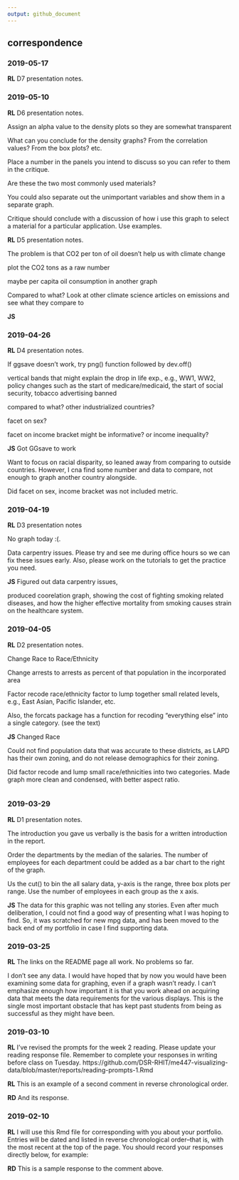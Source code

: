 ```yaml
---
output: github_document
---
```


## correspondence 

### 2019-05-17

**RL**  D7 presentation notes. 







### 2019-05-10

**RL**  D6 presentation notes. 

Assign an alpha value to the density plots so they are somewhat transparent 

What can you conclude for the density graphs? From the correlation values? From the box plots? etc.

Place a number in the panels you intend to discuss so you can refer to them in the critique. 

Are these the two  most commonly used materials?

You could also separate out the unimportant variables and show them in a separate graph. 

Critique should conclude with a discussion of how i use this graph to select a material for a particular application. Use examples. 






**RL**  D5 presentation notes.  


The problem is that CO2 per ton of oil doesn't help us with climate change 

plot the CO2 tons as a raw number

maybe per capita oil consumption in another graph 

Compared to what? Look at other climate science articles on emissions and see what they compare to

**JS**




### 2019-04-26

**RL**  D4 presentation notes. 

If ggsave doesn't work, try png() function followed by dev.off() 

vertical bands that might explain the drop in life exp., e.g., WW1, WW2, policy changes such as the start of medicare/medicaid, the start of social security, tobacco advertising banned

compared to what? other industrialized countries? 

facet on sex?

facet on income bracket might be informative? or income inequality?

**JS** Got GGsave to work

Want to focus on racial disparity, so leaned away from comparing to outside countries. However, I cna find some number and data to compare, not enough to graph another country alongside. 

Did facet on sex, income bracket was not included metric.




### 2019-04-19

**RL**  D3 presentation notes

No graph today :(. 

Data carpentry issues. Please try and see me during office hours so we can fix these issues early. Also, please work on the tutorials to get the practice you need. 

**JS** Figured out data carpentry issues,

produced coorelation graph, showing the cost of fighting smoking related diseases, and how the higher effective mortality from smoking causes strain on the healthcare system.






### 2019-04-05

**RL**  D2 presentation notes. 

Change Race to Race/Ethnicity 

Change arrests to arrests as percent of that population in the incorporated area  

Factor recode race/ethnicity factor to lump together small related levels, e.g., East Asian, Pacific Islander, etc. 

Also, the forcats package has a function for recoding "everything else" into a single category. (see the text)

**JS** Changed Race

Could not find population data that was accurate to these districts, as LAPD has their own zoning, and do not release demographics for their zoning.

Did factor recode and lump small race/ethnicities into two categories. Made graph more clean and condensed, with better aspect ratio.




```r

```




### 2019-03-29

**RL**  D1 presentation notes. 

The introduction you gave us verbally is the basis for a written introduction in the report. 

Order the departments by the median of the salaries. The number of employees for each department could be added as a bar chart to the right of the graph. 

Us the cut() to bin the all salary data, y-axis is the range, three box plots per range. Use the number of employees in each group as the x axis. 

**JS** The data for this graphic was not telling any stories. Even after much deliberation, I could not find a good way of presenting what I was hoping to find. So, it was scratched for new mpg data, and has been moved to the back end of my portfolio in case I find supporting data.




### 2019-03-25

**RL** The links on the README page all work. No problems so far. 

I don't see any data. I would have hoped that by now you would have been examining some data for graphing, even if a graph wasn't ready. I can't emphasize enough how important it is that you work ahead on acquiring data that meets the data requirements for the various displays. This is the single most important obstacle that has kept past students from being as successful as they might have been. 


### 2019-03-10

**RL** I've revised the prompts for the week 2 reading. Please update your reading response file. Remember to complete your responses in writing before class on Tuesday. 
https://github.com/DSR-RHIT/me447-visualizing-data/blob/master/reports/reading-prompts-1.Rmd

**RL** This is an example of a second comment in reverse chronological order. 

**RD** And its response. 



### 2019-02-10

**RL** I will use this Rmd file for corresponding with you about your portfolio. Entries will be dated and listed in reverse chronological order--that is, with the most recent at the top of the page. You should record your responses directly below, for example: 

**RD** This is a sample response to the comment above.